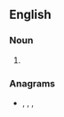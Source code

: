 ==English==

===Noun===
{{head|en|noun plural form}}

# {{plural of|aigret|lang=en}}

===Anagrams===
* {{l|en|gaiters}}, {{l|en|seagirt}}, {{l|en|stagier}}, {{l|en|triages}}